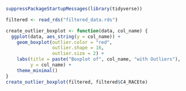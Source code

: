 ```r
suppressPackageStartupMessages(library(tidyverse))
```



```r
filtered <- read_rds("filtered_data.rds")

```


```r
create_outlier_boxplot <- function(data, col_name) {
  ggplot(data, aes_string(y = col_name)) +
    geom_boxplot(outlier.color = "red",   
                 outlier.shape = 16,      
                 outlier.size = 2) +      
    labs(title = paste("Boxplot of", col_name, "with Outliers"),
         y = col_name) +
    theme_minimal()
}
create_outlier_boxplot(filtered, filtered$C4_RACEte)
```
